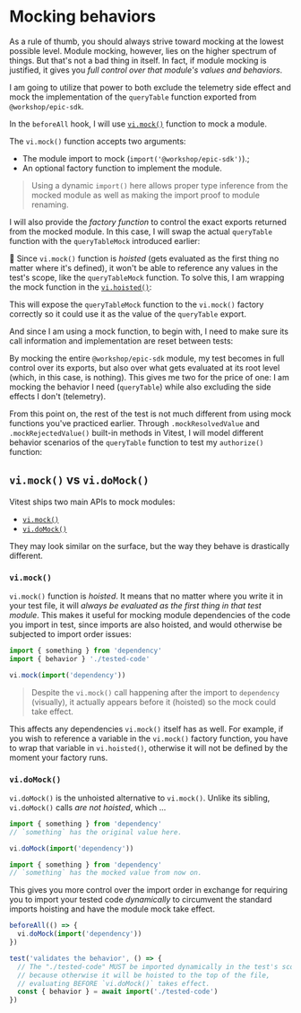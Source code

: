 # Mocking behaviors

As a rule of thumb, you should always strive toward mocking at the lowest possible level. Module mocking, however, lies on the higher spectrum of things. But that's not a bad thing in itself. In fact, if module mocking is justified, it gives you _full control over that module's values and behaviors_.

I am going to utilize that power to both exclude the telemetry side effect and mock the implementation of the `queryTable` function exported from `@workshop/epic-sdk`.

In the `beforeAll` hook, I will use [`vi.mock()`](https://vitest.dev/api/vi.html#vi-mock) function to mock a module.

<CodeFile file="authorize.test.ts" range="5-10" highlight="5" />

The `vi.mock()` function accepts two arguments:

- The module import to mock (`import('@workshop/epic-sdk')`).;
- An optional factory function to implement the module.

> Using a dynamic `import()` here allows proper type inference from the mocked module as well as making the import proof to module renaming.

I will also provide the _factory function_ to control the exact exports returned from the mocked module. In this case, I will swap the actual `queryTable` function with the `queryTableMock` introduced earlier:

<CodeFile file="authorize.test.ts" range="1-9" highlight="3,7" />

:owl: Since `vi.mock()` function is _hoisted_ (gets evaluated as the first thing no matter where it's defined), it won't be able to reference any values in the test's scope, like the `queryTableMock` function. To solve this, I am wrapping the mock function in the [`vi.hoisted()`](https://vitest.dev/api/vi.html#vi-hoisted):

<CodeFile file="authorize.test.ts" range="3" />

This will expose the `queryTableMock` function to the `vi.mock()` factory correctly so it could use it as the value of the `queryTable` export.

And since I am using a mock function, to begin with, I need to make sure its call information and implementation are reset between tests:

<CodeFile file="authorize.test.ts" range="11-13" highlight="12" />

By mocking the entire `@workshop/epic-sdk` module, my test becomes in full control over its exports, but also over what gets evaluated at its root level (which, in this case, is nothing). This gives me two for the price of one: I am mocking the behavior I need (`queryTable`) while also excluding the side effects I don't (telemetry).

From this point on, the rest of the test is not much different from using mock functions you've practiced earlier. Through `.mockResolvedValue` and `.mockRejectedValue()` built-in methods in Vitest, I will model different behavior scenarios of the `queryTable` function to test my `authorize()` function:

<CodeFile file="authorize.test.ts" range="15-39" highlight="16-19,28,34" />

## `vi.mock()` vs `vi.doMock()`

Vitest ships two main APIs to mock modules:

- [`vi.mock()`](https://vitest.dev/api/vi.html#vi-mock)
- [`vi.doMock()`](https://vitest.dev/api/vi.html#vi-domock)

They may look similar on the surface, but the way they behave is drastically different.

### `vi.mock()`

`vi.mock()` function is _hoisted_. It means that no matter where you write it in your test file, it will _always be evaluated as the first thing in that test module_. This makes it useful for mocking module dependencies of the code you import in test, since imports are also hoisted, and would otherwise be subjected to import order issues:

```ts lines=4
import { something } from 'dependency'
import { behavior } './tested-code'

vi.mock(import('dependency'))
```

> Despite the `vi.mock()` call happening after the import to `dependency` (visually), it actually appears before it (hoisted) so the mock could take effect.

This affects any dependencies `vi.mock()` itself has as well. For example, if you wish to reference a variable in the `vi.mock()` factory function, you have to wrap that variable in `vi.hoisted()`, otherwise it will not be defined by the moment your factory runs.

### `vi.doMock()`

`vi.doMock()` is the unhoisted alternative to `vi.mock()`. Unlike its sibling, `vi.doMock()` calls _are not hoisted_, which ...

```ts lines=4
import { something } from 'dependency'
// `something` has the original value here.

vi.doMock(import('dependency'))

import { something } from 'dependency'
// `something` has the mocked value from now on.
```

This gives you more control over the import order in exchange for requiring you to import your tested code _dynamically_ to circumvent the standard imports hoisting and have the module mock take effect.

```ts lines=9
beforeAll(() => {
  vi.doMock(import('dependency'))
})

test('validates the behavior', () => {
  // The "./tested-code" MUST be imported dynamically in the test's scope
  // because otherwise it will be hoisted to the top of the file,
  // evaluating BEFORE `vi.doMock()` takes effect.
  const { behavior } = await import('./tested-code')
})
```
